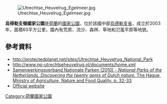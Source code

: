 [[Image:Utrechtse_Heuvelrug_Egelmeer.jpg|right]]

{{coords|52.025|N|5.437|E|display=title}}

'''烏得勒支嶺國家公園'''是[[荷蘭|荷蘭]]的[[國家公園|國家公園]]，位於該國中部[[烏德勒支省|烏德勒支省]]，成立於2003年，面積60平方公里，園內有荒原、流沙、森林、草地和氾濫平原等地貌。

==參考資料==
* http://protectedplanet.net/sites/Utrechtse_Heuvelrug_National_Park {{Wayback|url=http://protectedplanet.net/sites/Utrechtse_Heuvelrug_National_Park |date=20121202043817 }}
* http://www.np-utrechtseheuvelrug.nl/documents/home.xml {{Wayback|url=http://www.np-utrechtseheuvelrug.nl/documents/home.xml |date=20111217041732 }}
* [http://www.nationaalpark.nl/documents/documents/snp-brochure-eng-web.pdf Samenwerkingsverband Nationale Parken (2010) - ''National Parks of the Netherlands. Discovering the twenty gems of Dutch nature.'' The Hague, Ministry of Agriculture, Nature and Food Quality. p. 32-33] {{Wayback|url=http://www.nationaalpark.nl/documents/documents/snp-brochure-eng-web.pdf |date=20160304092229 }}
*[http://www.np-utrechtseheuvelrug.nl/ Official website] {{Wayback|url=http://www.np-utrechtseheuvelrug.nl/ |date=20131125015957 }}

{{Netherlands-geo-stub}}
[[Category:荷蘭國家公園|Category:荷蘭國家公園]]